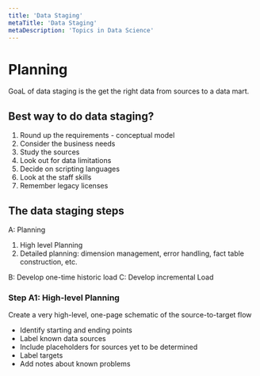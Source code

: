```yaml
---
title: 'Data Staging'
metaTitle: 'Data Staging'
metaDescription: 'Topics in Data Science'
---
```


# Planning

GoaL of data staging is the get the right data from sources to a data mart.

## Best way to do data staging?

1. Round up the requirements - conceptual model
2. Consider the business needs
3. Study the sources
4. Look out for data limitations
5. Decide on scripting languages
6. Look at the staff skills
7. Remember legacy licenses

## The data staging steps

A: Planning

1. High level Planning
2. Detailed planning: dimension management, error handling, fact table construction, etc.

B: Develop one-time historic load
C: Develop incremental Load

### Step A1: High-level Planning

Create a very high-level, one-page schematic of the source-to-target flow

- Identify starting and ending points
- Label known data sources
- Include placeholders for sources yet to be determined
- Label targets
- Add notes about known problems

